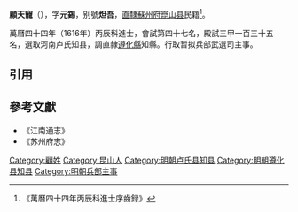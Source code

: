 '''顧天寵'''（{{bd|?||?|}}），字'''元錫'''，别號'''炟吾'''，[[直隸|直隸]][[蘇州府|蘇州府]][[崑山县|崑山县]]民籍<ref>《萬曆四十四年丙辰科進士序齒録》</ref>。

萬曆四十四年（1616年）丙辰科進士，會試第四十七名，殿試三甲一百三十五名，選取河南卢氏知县，調直隸[[遵化縣|遵化縣]]知縣。行取暂拟兵部武選司主事。

==引用==
{{reflist}}

==參考文獻==
*《江南通志》
*《苏州府志》

{{start box}}
{{s-off}}
{{s-before|[[陸燧|陸燧]]}}
{{s-title|明朝遵化縣知縣|天啟年間}}
{{s-after|[[陳民情|陳民情]]}}
{{end box}}

{{萬曆四十四年丙辰科殿試金榜}}
{{DEFAULTSORT:Gu顧}}
[[Category:顧姓|Category:顧姓]]
[[Category:昆山人|Category:昆山人]]
[[Category:明朝卢氏县知县|Category:明朝卢氏县知县]]
[[Category:明朝遵化县知县|Category:明朝遵化县知县]]
[[Category:明朝兵部主事|Category:明朝兵部主事]]